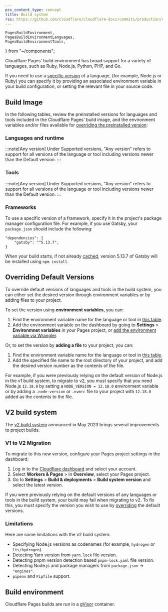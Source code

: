 ```yaml
---
pcx_content_type: concept
title: Build system
rss: https://github.com/cloudflare/cloudflare-docs/commits/production/content/pages/_partials/_platform-language-support-and-tools.atom
---
```


	PagesBuildEnvironment,
	PagesBuildEnvironmentLanguages,
	PagesBuildEnvironmentTools,
} from "~/components";

Cloudflare Pages' build environment has broad support for a variety of languages, such as Ruby, Node.js, Python, PHP, and Go.

If you need to use a [specific version](/pages/configuration/build-system/#overriding-default-versions) of a language, (for example, Node.js or Ruby) you can specify it by providing an associated environment variable in your build configuration, or setting the relevant file in your source code.

## Build Image

In the following tables, review the preinstalled versions for languages and tools included in the Cloudflare Pages' build image, and the environment variables and/or files available for [overriding the preinstalled version](/pages/configuration/build-system/#overriding-default-versions):

### Languages and runtime

<PagesBuildEnvironmentLanguages />

:::note[Any version]
Under Supported versions, "Any version" refers to support for all versions of the language or tool including versions newer than the Default version.
:::

### Tools

<PagesBuildEnvironmentTools />

:::note[Any version]
Under Supported versions, "Any version" refers to support for all versions of the language or tool including versions newer than the Default version.
:::

### Frameworks

To use a specific version of a framework, specify it in the project's package manager configuration file.
For example, if you use Gatsby, your `package.json` should include the following:

```
"dependencies": {
	"gatsby": "^5.13.7",
}
```

When your build starts, if not already [cached](/pages/configuration/build-caching/), version 5.13.7 of Gatsby will be installed using `npm install`.

## Overriding Default Versions

To override default versions of languages and tools in the build system, you can either set the desired version through environment variables or by adding files to your project.

To set the version using **environment variables**, you can:

1. Find the environment variable name for the language or tool in [this table](/pages/configuration/build-system/#supported-languages-and-tools).
2. Add the environment variable on the dashboard by going to **Settings** > **Environmnet variables** in your Pages project, or [add the environment variable via Wrangler](/workers/configuration/environment-variables/#add-environment-variables-via-wrangler).

Or, to set the version by **adding a file** to your project, you can:

1. Find the environment variable name for the language or tool in [this table](/pages/configuration/build-system/#supported-languages-and-tools).
2. Add the specified file name to the root directory of your project, and add the desired version number as the contents of the file.

For example, if you were previously relying on the default version of Node.js in the v1 build system, to migrate to v2, you must specify that you need Node.js `12.18.0` by setting a `NODE_VERSION = 12.18.0` environment variable or by adding a `.node-version` or `.nvmrc` file to your project with `12.18.0` added as the contents to the file.

## V2 build system

The [v2 build system](https://blog.cloudflare.com/moderizing-cloudflare-pages-builds-toolbox/) announced in May 2023 brings several improvements to project builds.

### V1 to V2 Migration

To migrate to this new version, configure your Pages project settings in the dashboard:

1. Log in to the [Cloudflare dashboard](https://dash.cloudflare.com) and select your account.
2. Select **Workers & Pages** > in **Overview**, select your Pages project.
3. Go to **Settings** > **Build & deployments** > **Build system version** and select the latest version.

If you were previously relying on the default versions of any languages or tools in the build system, your build may fail when migrating to v2. To fix this, you must specify the version you wish to use by [overriding](/pages/configuration/build-system/#overriding-default-versions) the default versions.

### Limitations

Here are some limitations with the v2 build system:

- Specifying Node.js versions as codenames (for example, `hydrogen` or `lts/hydrogen`).
- Detecting Yarn version from `yarn.lock` file version.
- Detecting pnpm version detection based `pnpm-lock.yaml` file version.
- Detecting Node.js and package managers from `package.json` -> `"engines"`.
- `pipenv` and `Pipfile` support.

## Build environment

Cloudflare Pages builds are run in a [gVisor](https://gvisor.dev/docs/) container.

<PagesBuildEnvironment />
